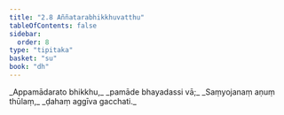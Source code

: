 ```yaml
---
title: "2.8 Aññatarabhikkhuvatthu"
tableOfContents: false
sidebar:
  order: 8
type: "tipitaka"
basket: "su"
book: "dh"
---
```



<DynamicBreadcrumb />

<Division number="31" book="dh" bookNo="18" page="17">

<Paragraph number="33" type="verses" book="dh">
_Appamādarato bhikkhu,_  
_pamāde bhayadassi vā;_  
_Saṃyojanaṃ aṇuṃ thūlaṃ,_  
_ḍahaṃ aggīva gacchati._
</Paragraph>
</Division>